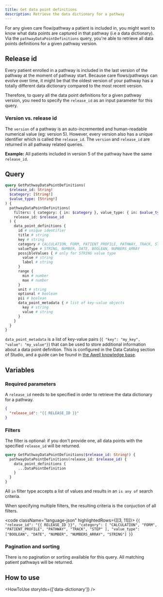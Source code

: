 ```yaml
---
title: Get data point definitions
description: Retrieve the data dictionary for a pathway
---
```


For any given care flow/pathway a patient is included in, you might want to know what data points are captured in that pathway (i.e a data dictionary). Via the `pathwayDataPointDefinitions` query, you're able to retrieve all data points definitions for a given pathway version.

## Release id

Every patient enrolled in a pathway is included in the last version of the pathway at the moment of pathway start. Because care flows/pathways can evolve over time, it might be that the oldest version of your pathway has a totally different data dictionary compared to the most recent version.

Therefore, to query all the data point definitions for a given pathway version, you need to specify the `release_id` as an input parameter for this query.

### Version vs. release id

The `version` of a pathway is an auto-incremented and human-readable numerical value (eg: version 5). However, every version also has a unique identifier which is called the `release_id`. The `version` and `release_id` are returned in all pathway related queries.

**Example:**
All patients included in version 5 of the pathway have the same `release_id`.

## Query

```graphql
query GetPathwayDataPointDefinitions(
  $release_id: String!
  $category: [String!]
  $value_type: [String!]
) {
  pathwayDataPointDefinitions(
    filters: { category: { in: $category }, value_type: { in: $value_type } }
    release_id: $release_id
  ) {
    data_point_definitions {
      id # unique identifier
      title # string
      key # string
      category # CALCULATION, FORM, PATIENT_PROFILE, PATHWAY, TRACK, STEP
      valueType # STRING, NUMBER, DATE, BOOLEAN, NUMBERS_ARRAY
      possibleValues { # only for STRING value type
        value # string
        label # string
      }
      range {
        min # number
        max # number
      }
      unit # string
      optional # boolean
      pii # boolean
      data_point_metadata { # list of key-value objects
        key # string
        value # string
      }
    }
  }
}
```

`data_point_metadata` is a list of key-value pairs (`{ "key": "my_key", "value": "my_value"}`) that can be used to store additional information about a data point definition. This is configured in the Data Catalog section of Studio, and a guide can be found in [the Awell knowledge base](https://help.awellhealth.com/en/articles/6619338-configure-use-your-data-catalog).

## Variables

### Required parameters

A `release_id` needs to be specified in order to retrieve the data dictionary for a pathway.

```json
{
  "release_id": "{{ RELEASE_ID }}"
}
```

### Filters

The filter is optional: if you don't provide one, all data points with the specified `release_id` will be returned.

```graphql
query GetPathwayDataPointDefinitions($release_id: String!) {
  pathwayDataPointDefinitions(release_id: $release_id) {
    data_point_definitions {
      ...DataPointDefinition
    }
  }
}
```

All `in` filter type accepts a list of values and results in an `is any of` search criteria.

When specifying multiple filters, the resulting criteria is the conjuction of all filters.

<code className="language-json" highlightedRows={[[3, 11]]}>
  {`
{
  "release_id": "{{ RELEASE_ID }}",
  "category": [
    "CALCULATION",
    "FORM",
    "PATIENT_PROFILE",
    "PATHWAY",
    "TRACK",
    "STEP"
  ],
  "value_type": ["BOOLEAN", "DATE", "NUMBER", "NUMBERS_ARRAY", "STRING"]
}
  `}
</code>

### Pagination and sorting

There is no pagination or sorting available for this query. All matching patient pathways will be returned.

## How to use

<HowToUse storyIds={['data-dictionary']} />
